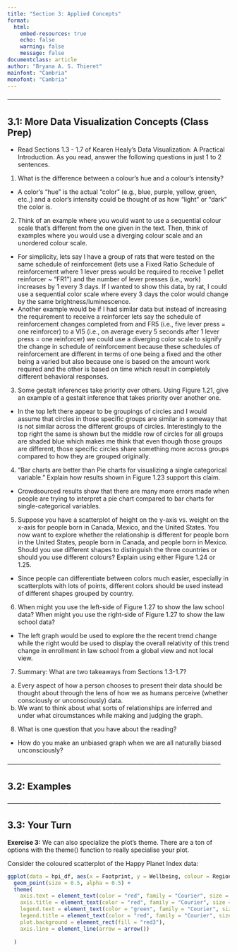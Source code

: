 ```yaml
---
title: "Section 3: Applied Concepts"
format:
  html:
    embed-resources: true
    echo: false
    warning: false
    message: false
documentclass: article
author: "Bryana A. S. Thieret"
mainfont: "Cambria"
monofont: "Cambria"
---
```




_--------------------------------------------------------------------------------------------------------_  

## 3.1: More Data Visualization Concepts (Class Prep)  


* Read Sections 1.3 - 1.7 of Kearen Healy’s Data Visualization: A Practical Introduction. As you read, answer the following questions in just 1 to 2 sentences.  

1. What is the difference between a colour’s hue and a colour’s intensity?  
  * A color's "hue" is the actual "color" (e.g., blue, purple, yellow, green, etc.,) and a color's intensity could be thought of as how "light" or "dark" the color is.  

2. Think of an example where you would want to use a sequential colour scale that’s different from the one given in the text. Then, think of examples where you would use a diverging colour scale and an unordered colour scale.  
  * For simplicity, lets say I have a group of rats that were tested on the same schedule of reinforcement (lets use a Fixed Ratio Schedule of reinforcement where 1 lever press would be required to receive 1 pellet reinforcer  ~ "FR1") and the number of lever presses (i.e., work) increases by 1 every 3 days. If I wanted to show this data, by rat, I could use a sequential color scale where every 3 days the color would change by the same brightness/luminescence.  
  * Another example would be if I had similar data but instead of increasing the requirement to receive a reinforcer lets say the schedule of reinforcement changes completed from and FR5 (i.e., five lever press = one reinforcer) to a VI5 (i.e., on average every 5 seconds after 1 lever press = one reinforcer) we could use a diverging color scale to signify the change in schedule of reinforcement because these schedules of reinforcement are different in terms of one being a fixed and the other being a varied but also because one is based on the amount work required and the other is based on time which result in completely different behavioral responses.  

3. Some gestalt inferences take priority over others. Using Figure 1.21, give an example of a gestalt inference that takes priority over another one.  
  * In the top left there appear to be groupings of circles and I would assume that circles in those specific groups are similar in someway that is not similar across the different groups of circles. Interestingly to the top right the same is shown but the middle row of circles for all groups are shaded blue which makes me think that even though those groups are different, those specific circles share something more across groups compared to how they are grouped originally.  

4. “Bar charts are better than Pie charts for visualizing a single categorical variable.” Explain how results shown in Figure 1.23 support this claim.  
  * Crowdsourced results show that there are many more errors made when people are trying to interpret a pie chart compared to bar charts for single-categorical variables.  

5. Suppose you have a scatterplot of height on the y-axis vs. weight on the x-axis for people born in Canada, Mexico, and the United States. You now want to explore whether the relationship is different for people born in the United States, people born in Canada, and people born in Mexico. Should you use different shapes to distinguish the three countries or should you use different colours? Explain using either Figure 1.24 or 1.25.  
  * Since people can differentiate between colors much easier, especially in scatterplots with lots of points, different colors should be used instead of different shapes grouped by country.  

6. When might you use the left-side of Figure 1.27 to show the law school data? When might you use the right-side of Figure 1.27 to show the law school data?  
  * The left graph would be used to explore the the recent trend change while the right would be used to display the overall relativity of this trend change in enrollment in law school from a global view and not local view.  

7. Summary: What are two takeaways from Sections 1.3-1.7?  
  (a) Every aspect of how a person chooses to present their data should be thought about through the lens of how we as humans perceive (whether consciously or unconsciously) data.  
  (b) We want to think about what sorts of relationships are inferred and under what circumstances while making and judging the graph.  

8. What is one question that you have about the reading?  
  * How do you make an unbiased graph when we are all naturally biased unconsciously?  


_--------------------------------------------------------------------------------------------------------_   

## 3.2: Examples  





_--------------------------------------------------------------------------------------------------------_   

## 3.3: Your Turn  


**Exercise 3:** We can also specialize the plot’s theme. There are a ton of options with the theme() function to really specialise your plot.

Consider the coloured scatterplot of the Happy Planet Index data:

```r
ggplot(data = hpi_df, aes(x = Footprint, y = Wellbeing, colour = Region)) +
  geom_point(size = 0.5, alpha = 0.5) +
  theme(
    axis.text = element_text(color = "red", family = "Courier", size = 5),
    axis.title = element_text(color = "red", family = "Courier", size = 5),
    legend.text = element_text(color = "green", family = "Courier", size = 4),
    legend.title = element_text(color = "red", family = "Courier", size = 3),
    plot.background = element_rect(fill = "red3"),
    axis.line = element_line(arrow = arrow())
    
  )
```






